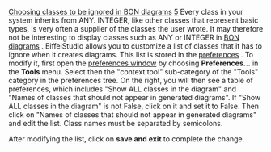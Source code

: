 [[Property:title|Choosing classes to be ignored in BON diagrams]]
[[Property:weight|5]]
Every class in your system inherits from <eiffel>ANY</eiffel>. <eiffel>INTEGER</eiffel>, like other classes that represent basic types, is very often a supplier of the classes the user wrote. It may therefore not be interesting to display classes such as <eiffel>ANY</eiffel> or <eiffel>INTEGER</eiffel> in [[Diagram tool: Introduction|BON diagrams]] . 
EiffelStudio allows you to customize a list of classes that it has to ignore when it creates diagrams. This list is stored in the [[EiffelStudio preferences: Introduction|preferences]] . To modify it, first open the [[Preference window overview|preferences window]]  by choosing '''Preferences...''' in the '''Tools''' menu. Select then the "context tool" sub-category of the "Tools" category in the preferences tree. On the right, you will then see a table of preferences, which includes "Show ALL classes in the diagram" and "Names of classes that should not appear in generated diagrams". If "Show ALL classes in the diagram" is not False, click on it and set it to False. Then click on "Names of classes that should not appear in generated diagrams" and edit the list. Class names must be separated by semicolons. 

After modifying the list, click on '''save and exit''' to complete the change. 

{{seealso| '''See Also''' <br/>
[[Preference window overview|Preference window description]]  <br/>
[[EiffelStudio preferences: Introduction|Preferences reference]]  }}




